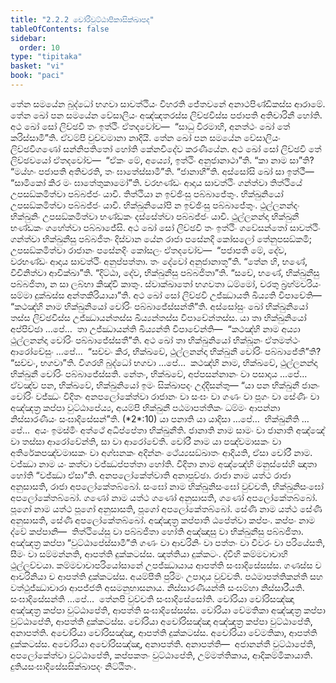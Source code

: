 ```yaml
---
title: "2.2.2 චෝරීවුට්ඨාපිකාසික්ඛාපද"
tableOfContents: false
sidebar:
  order: 10
type: "tipitaka"
basket: "vi"
book: "paci"
---
```



<DynamicBreadcrumb />

<Division number="682" book="paci">

<Paragraph number="2222" book="paci">
තේන සමයේන බුද්ධෝ භගවා සාවත්ථියං විහරති ජේතවනේ අනාථපිණ්ඩිකස්ස ආරාමේ. තේන ඛෝ පන සමයේන වේසාලියං අඤ්ඤතරස්ස ලිච්ඡවිස්ස පජාපති අතිචාරිනී හෝති. අථ ඛෝ සෝ ලිච්ඡවි තං ඉත්ථිං ඒතදවෝච—  “සාධු විරමාහි, අනත්ථං ඛෝ තේ කරිස්සාමී”ති. ඒවම්පි වුච්චමානා නාදියි. තේන ඛෝ පන සමයේන වේසාලියං ලිච්ඡවිගණෝ සන්නිපතිතෝ හෝති කේනචිදේව කරණීයේන. අථ ඛෝ සෝ ලිච්ඡවි තේ ලිච්ඡවයෝ ඒතදවෝච—  “ඒකං මේ, අය්‍යෝ, ඉත්ථිං අනුජානාථා”ති. “කා නාම සා”ති? “මය්හං පජාපති අතිචරති, තං ඝාතේස්සාමී”ති. “ජානාහී”ති. අස්සෝසි ඛෝ සා ඉත්ථී—  “සාමිකෝ කිර මං ඝාතේතුකාමෝ”ති. වරභණ්ඩං ආදාය සාවත්ථිං ගන්ත්වා තිත්ථියේ උපසඞ්කමිත්වා පබ්බජ්ජං යාචි. තිත්ථියා න ඉච්ඡිංසු පබ්බාජේතුං. භික්ඛුනියෝ උපසඞ්කමිත්වා පබ්බජ්ජං යාචි. භික්ඛුනියෝපි න ඉච්ඡිංසු පබ්බාජේතුං. ථුල්ලනන්දං භික්ඛුනිං උපසඞ්කමිත්වා භණ්ඩකං දස්සේත්වා පබ්බජ්ජං යාචි. ථුල්ලනන්දා භික්ඛුනී භණ්ඩකං ගහේත්වා පබ්බාජේසි.
</Paragraph>

<Paragraph number="2223" book="paci">
අථ ඛෝ සෝ ලිච්ඡවි තං ඉත්ථිං ගවේසන්තෝ සාවත්ථිං ගන්ත්වා භික්ඛුනීසු පබ්බජිතං දිස්වාන යේන රාජා පසේනදි කෝසලෝ තේනුපසඞ්කමි; උපසඞ්කමිත්වා රාජානං පසේනදිං කෝසලං ඒතදවෝච—  “පජාපති මේ, දේව, වරභණ්ඩං ආදාය සාවත්ථිං අනුප්පත්තා. තං දේවෝ අනුජානාතූ”ති. “තේන හි, භණේ, විචිනිත්වා ආචික්ඛා”ති. “දිට්ඨා, දේව, භික්ඛුනීසු පබ්බජිතා”ති. “සචේ, භණේ, භික්ඛුනීසු පබ්බජිතා, න සා ලබ්භා කිඤ්චි කාතුං. ස්වාක්ඛාතෝ භගවතා ධම්මෝ, චරතු බ්‍රහ්මචරියං සම්මා දුක්ඛස්ස අන්තකිරියායා”ති. අථ ඛෝ සෝ ලිච්ඡවි උජ්ඣායති ඛිය්‍යති විපාචේති—  “කථඤ්හි නාම භික්ඛුනියෝ චෝරිං පබ්බාජේස්සන්තී”ති.
</Paragraph>

<Paragraph number="2224" book="paci">
අස්සෝසුං ඛෝ භික්ඛුනියෝ තස්ස ලිච්ඡවිස්ස උජ්ඣායන්තස්ස ඛිය්‍යන්තස්ස විපාචේන්තස්ස. යා තා භික්ඛුනියෝ අප්පිච්ඡා …පේ…  තා උජ්ඣායන්ති ඛිය්‍යන්ති විපාචේන්ති—  “කථඤ්හි නාම අය්‍යා ථුල්ලනන්දා චෝරිං පබ්බාජේස්සතී”ති. අථ ඛෝ තා භික්ඛුනියෝ භික්ඛූනං ඒතමත්ථං ආරෝචේසුං …පේ…  “සච්චං කිර, භික්ඛවේ, ථුල්ලනන්දා භික්ඛුනී චෝරිං පබ්බාජේතී”ති? “සච්චං, භගවා”ති. විගරහි බුද්ධෝ භගවා …පේ…  කථඤ්හි නාම, භික්ඛවේ, ථුල්ලනන්දා භික්ඛුනී චෝරිං පබ්බාජේස්සති. නේතං, භික්ඛවේ, අප්පසන්නානං වා පසාදාය …පේ…  ඒවඤ්ච පන, භික්ඛවේ, භික්ඛුනියෝ ඉමං සික්ඛාපදං උද්දිසන්තු—
</Paragraph>

</Division>
<Division number="683" book="paci">

<Paragraph number="2225" book="paci">
<Emphasis>“යා පන භික්ඛුනී ජානං චෝරිං වජ්ඣං විදිතං අනපලෝකේත්වා රාජානං වා සංඝං වා ගණං වා පූගං වා සේණිං වා අඤ්ඤත්‍ර කප්පා වුට්ඨාපේය්‍ය, අයම්පි භික්ඛුනී පඨමාපත්තිකං ධම්මං ආපන්නා නිස්සාරණීයං සංඝාදිසේසන්”</Emphasis>ති. (*2*:<Emphasis>10</Emphasis>)
</Paragraph>

</Division>
<Division number="684" book="paci">

<Paragraph number="2226" book="paci">
<Emphasis>යා පනා</Emphasis>ති යා යාදිසා …පේ…  <Emphasis>භික්ඛුනී</Emphasis>ති …පේ…  අයං ඉමස්මිං අත්ථේ අධිප්පේතා භික්ඛුනීති.
</Paragraph>

<Paragraph number="2227" book="paci">
<Emphasis>ජානාති</Emphasis> නාම සාමං වා ජානාති අඤ්ඤේ වා තස්සා ආරෝචේන්ති, සා වා ආරෝචේති.
</Paragraph>

<Paragraph number="2228" book="paci">
<Emphasis>චෝරී</Emphasis> නාම යා පඤ්චමාසකං වා අතිරේකපඤ්චමාසකං වා අග්ඝනකං අදින්නං ථේය්‍යසඞ්ඛාතං ආදියති, ඒසා චෝරී නාම.
</Paragraph>

<Paragraph number="2229" book="paci">
<Emphasis>වජ්ඣා</Emphasis> නාම යං කත්වා වජ්ඣප්පත්තා හෝති.
</Paragraph>

<Paragraph number="2230" book="paci">
<Emphasis>විදිතා</Emphasis> නාම අඤ්ඤේහි මනුස්සේහි ඤාතා හෝති “වජ්ඣා ඒසා”ති.
</Paragraph>

<Paragraph number="2231" book="paci">
<Emphasis>අනපලෝකේත්වා</Emphasis>ති අනාපුච්ඡා.
</Paragraph>

<Paragraph number="2232" book="paci">
<Emphasis>රාජා</Emphasis> නාම යත්ථ රාජා අනුසාසති, රාජා අපලෝකේතබ්බෝ.
</Paragraph>

<Paragraph number="2233" book="paci">
<Emphasis>සංඝෝ</Emphasis> නාම භික්ඛුනිසංඝෝ වුච්චති, භික්ඛුනිසංඝෝ අපලෝකේතබ්බෝ.
</Paragraph>

<Paragraph number="2234" book="paci">
<Emphasis>ගණෝ</Emphasis> නාම යත්ථ ගණෝ අනුසාසති, ගණෝ අපලෝකේතබ්බෝ.
</Paragraph>

<Paragraph number="2235" book="paci">
<Emphasis>පූගෝ</Emphasis> නාම යත්ථ පූගෝ අනුසාසති, පූගෝ අපලෝකේතබ්බෝ.
</Paragraph>

<Paragraph number="2236" book="paci">
<Emphasis>සේණි</Emphasis> නාම යත්ථ සේණි අනුසාසති, සේණි අපලෝකේතබ්බෝ.
</Paragraph>

<Paragraph number="2237" book="paci">
<Emphasis>අඤ්ඤත්‍ර කප්පා</Emphasis>ති ඨපේත්වා කප්පං. <Emphasis>කප්පං</Emphasis> නාම ද්වේ කප්පානි—  තිත්ථියේසු වා පබ්බජිතා හෝති අඤ්ඤාසු වා භික්ඛුනීසු පබ්බජිතා. අඤ්ඤත්‍ර කප්පා “වුට්ඨාපේස්සාමී”ති ගණං වා ආචරිනිං වා පත්තං වා චීවරං වා පරියේසති, සීමං වා සම්මන්නති, ආපත්ති දුක්කටස්ස. ඤත්තියා දුක්කටං. ද්වීහි කම්මවාචාහි ථුල්ලච්චයා. කම්මවාචාපරියෝසානේ උපජ්ඣායාය ආපත්ති සංඝාදිසේසස්ස. ගණස්ස ච ආචරිනියා ච ආපත්ති දුක්කටස්ස.
</Paragraph>

<Paragraph number="2238" book="paci">
<Emphasis>අයම්පී</Emphasis>ති පුරිමං උපාදාය වුච්චති.
</Paragraph>

<Paragraph number="2239" book="paci">
<Emphasis>පඨමාපත්තිකන්</Emphasis>ති සහ වත්ථුජ්ඣාචාරා ආපජ්ජති අසමනුභාසනාය.
</Paragraph>

<Paragraph number="2240" book="paci">
<Emphasis>නිස්සාරණීයන්</Emphasis>ති සංඝම්හා නිස්සාරීයති.
</Paragraph>

<Paragraph number="2241" book="paci">
<Emphasis>සංඝාදිසේසන්</Emphasis>ති …පේ…  තේනපි වුච්චති සංඝාදිසේසෝති.
</Paragraph>

</Division>
<Division number="685" book="paci">

<Paragraph number="2242" book="paci">
චෝරියා චෝරිසඤ්ඤා අඤ්ඤත්‍ර කප්පා වුට්ඨාපේති, ආපත්ති සංඝාදිසේසස්ස. චෝරියා වේමතිකා අඤ්ඤත්‍ර කප්පා වුට්ඨාපේති, ආපත්ති දුක්කටස්ස. චෝරියා අචෝරිසඤ්ඤා අඤ්ඤත්‍ර කප්පා වුට්ඨාපේති, අනාපත්ති. අචෝරියා චෝරිසඤ්ඤා, ආපත්ති දුක්කටස්ස. අචෝරියා වේමතිකා, ආපත්ති දුක්කටස්ස. අචෝරියා අචෝරිසඤ්ඤා, අනාපත්ති.
</Paragraph>

</Division>
<Division number="686" book="paci">

<Paragraph number="2243" book="paci">
අනාපත්ති—  අජානන්තී වුට්ඨාපේති, අපලෝකේත්වා වුට්ඨාපේති, කප්පකතං වුට්ඨාපේති, උම්මත්තිකාය, ආදිකම්මිකායාති.

</Paragraph>
</Division>

<Paragraph number="2244" type="center" book="paci">
දුතියසංඝාදිසේසසික්ඛාපදං නිට්ඨිතං.
</Paragraph>